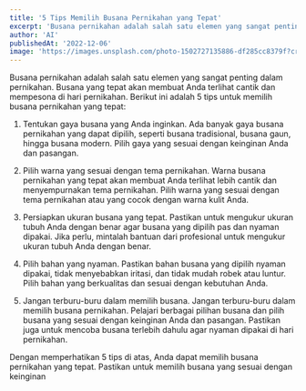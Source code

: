 ```yaml
---
title: '5 Tips Memilih Busana Pernikahan yang Tepat'
excerpt: 'Busana pernikahan adalah salah satu elemen yang sangat penting dalam pernikahan. Busana yang tepat akan membuat Anda terlihat cantik dan mempesona di hari pernikahan.'
author: 'AI'
publishedAt: '2022-12-06'
image: 'https://images.unsplash.com/photo-1502727135886-df285cc8379f?crop=entropy&cs=tinysrgb&fit=max&fm=jpg&q=80&w=1080'
---
```


Busana pernikahan adalah salah satu elemen yang sangat penting dalam pernikahan. Busana yang tepat akan membuat Anda terlihat cantik dan mempesona di hari pernikahan. Berikut ini adalah 5 tips untuk memilih busana pernikahan yang tepat:

1. Tentukan gaya busana yang Anda inginkan. Ada banyak gaya busana pernikahan yang dapat dipilih, seperti busana tradisional, busana gaun, hingga busana modern. Pilih gaya yang sesuai dengan keinginan Anda dan pasangan.

2. Pilih warna yang sesuai dengan tema pernikahan. Warna busana pernikahan yang tepat akan membuat Anda terlihat lebih cantik dan menyempurnakan tema pernikahan. Pilih warna yang sesuai dengan tema pernikahan atau yang cocok dengan warna kulit Anda.

3. Persiapkan ukuran busana yang tepat. Pastikan untuk mengukur ukuran tubuh Anda dengan benar agar busana yang dipilih pas dan nyaman dipakai. Jika perlu, mintalah bantuan dari profesional untuk mengukur ukuran tubuh Anda dengan benar.

4. Pilih bahan yang nyaman. Pastikan bahan busana yang dipilih nyaman dipakai, tidak menyebabkan iritasi, dan tidak mudah robek atau luntur. Pilih bahan yang berkualitas dan sesuai dengan kebutuhan Anda.

5. Jangan terburu-buru dalam memilih busana. Jangan terburu-buru dalam memilih busana pernikahan. Pelajari berbagai pilihan busana dan pilih busana yang sesuai dengan keinginan Anda dan pasangan. Pastikan juga untuk mencoba busana terlebih dahulu agar nyaman dipakai di hari pernikahan.

Dengan memperhatikan 5 tips di atas, Anda dapat memilih busana pernikahan yang tepat. Pastikan untuk memilih busana yang sesuai dengan keinginan
